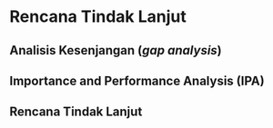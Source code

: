 # Rencana Tindak Lanjut 


## Analisis Kesenjangan (*gap analysis*)

## Importance and Performance Analysis (IPA)


## Rencana Tindak Lanjut 



